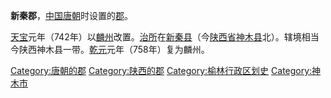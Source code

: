 '''新秦郡'''，[[中国|中国]][[唐朝|唐朝]]时设置的[[郡|郡]]。

[[天宝_(唐朝)|天宝]]元年（742年）以[[麟州_(开元)|麟州]]改置。[[治所|治所]]在[[新秦县|新秦县]]（今[[陕西省|陕西省]][[神木县|神木县]]北）。辖境相当今陕西神木县一带。[[乾元_(唐朝)|乾元]]元年（758年）复为麟州。 

{{唐朝行政区划小作品}}
{{DEFAULTSORT:X}}
[[Category:唐朝的郡|Category:唐朝的郡]]
[[Category:陕西的郡|Category:陕西的郡]]
[[Category:榆林行政区划史|Category:榆林行政区划史]]
[[Category:神木市|Category:神木市]]